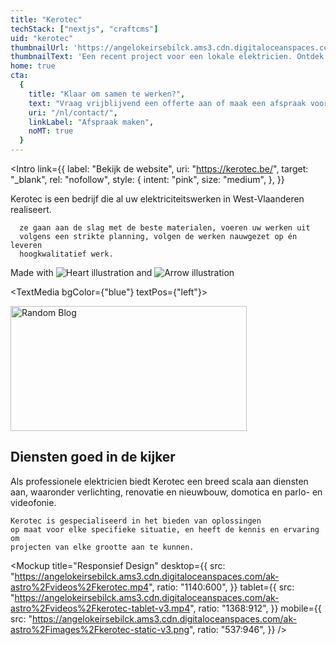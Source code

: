 ```yaml
---
title: "Kerotec"
techStack: ["nextjs", "craftcms"]
uid: "kerotec"
thumbnailUrl: 'https://angelokeirsebilck.ams3.cdn.digitaloceanspaces.com/ak-astro%2Fimages%2Fkerotec-home-new.jpg'
thumbnailText: 'Een recent project voor een lokale elektricien. Ontdek hoe ik een professionele website heb ontwikkeld die bijdraagt aan hun online aanwezigheid en groei.'
home: true
cta:
  {
    title: "Klaar om samen te werken?",
    text: "Vraag vrijblijvend een offerte aan of maak een afspraak voor een gesprek",
    uri: "/nl/contact/",
    linkLabel: "Afspraak maken",
    noMT: true
  }
---
```




<Intro
  link={{
    label: "Bekijk de website",
    uri: "https://kerotec.be/",
    target: "_blank",
    rel: "nofollow",
    style: {
      intent: "pink",
      size: "medium",
    },
  }}
>
  <div slot="text" class="text-xl prose prose-custom">
      Kerotec is een bedrijf die al uw elektriciteitswerken in
      West-Vlaanderen realiseert.

      ze gaan aan de slag met de beste materialen, voeren uw werken uit
      volgens een strikte planning, volgen de werken nauwgezet op én leveren
      hoogkwalitatief werk.
  </div>
  <div slot="rightSide"  class="col-span-full lg:col-start-10 lg:col-span-8">
    <div class="col-span-full lg:col-span-9">
      <div class="lg:grid grid-cols-9">
          <div
            class="col-start-3 col-span-7 relative flex flex-col justify-center"
          >
            <div class="inline-flex items-center text-2xl mb-4 relative">
              <span class="whitespace-nowrap"> Made with</span>
              <img src={love} alt="Heart illustration" class="mx-2" />
              and
              <img src={techArrow} alt="Arrow illustration" class="ml-2 transform translate-y-2" />
            </div>
            <div class="flex flex-wrap gap-4 [&_>_svg]:w-auto [&_>_svg]:h-12">
              <TechLogos techName={"nextjs"} />
              <TechLogos techName={"craftcms"} />
            </div>
          </div>
        </div>
      </div>
  </div>
</Intro>

<TextMedia bgColor={"blue"} textPos={"left"}>
  <div slot="blobs">
      <img
      src={blobWhite1}
      class="absolute -bottom-20 -left-[20%] lg:left-[30%]"
      width="378"
      height="200"
      alt="Random Blog" 
    /></div>
  <h2 slot="title" class="mt-0">
    <span>Diensten goed in de kijker</span>
  </h2>
  <div slot="text" class="prose prose-custom">
    Als professionele elektricien biedt Kerotec een breed scala aan diensten
    aan, waaronder verlichting, renovatie en nieuwbouw, domotica en parlo-
    en videofonie. 
    
    Kerotec is gespecialiseerd in het bieden van oplossingen
    op maat voor elke specifieke situatie, en heeft de kennis en ervaring om
    projecten van elke grootte aan te kunnen.
  </div>
  <div
    class="border-4 overflow-hidden rounded-20 border-black-default"
    slot="image"
  >
    <TwicPic
      img={{
        ratio: "1809:1009",
        src: "https://angelokeirsebilck.ams3.cdn.digitaloceanspaces.com/ak-astro%2Fimages%2Fkerotec-diensten.png"
      }}     
    />
  </div>
</TextMedia>

<Mockup
  title="Responsief Design" 
  desktop={{
    src: "https://angelokeirsebilck.ams3.cdn.digitaloceanspaces.com/ak-astro%2Fvideos%2Fkerotec.mp4",
    ratio: "1140:600",
  }}
  tablet={{
    src: "https://angelokeirsebilck.ams3.cdn.digitaloceanspaces.com/ak-astro%2Fvideos%2Fkerotec-tablet-v3.mp4",
    ratio: "1368:912",
  }}
  mobile={{
    src: "https://angelokeirsebilck.ams3.cdn.digitaloceanspaces.com/ak-astro%2Fimages%2Fkerotec-static-v3.png",
    ratio: "537:946",
  }}
/>